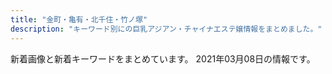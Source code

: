 ```yaml
---
title: "金町・亀有・北千住・竹ノ塚"
description: "キーワード別にの巨乳アジアン・チャイナエステ嬢情報をまとめました。"
---
```


新着画像と新着キーワードをまとめています。
2021年03月08日の情報です。

<DmmAffiliateIns />
<KeywordTable
  shops={
    [
    {
        "keywords": {},
        "url": "http://h-rlx.xyz/",
        "img_links": [
            "http://h-rlx.xyz/girl/09a.jpg",
            "http://h-rlx.xyz/images/02.jpg",
            "http://h-rlx.xyz/images/01.jpg",
            "http://h-rlx.xyz/girl/012.jpg",
            "http://h-rlx.xyz/images/index_02.jpg",
            "http://h-rlx.xyz/girl/010.jpg",
            "http://h-rlx.xyz/images/staff_10.jpg",
            "http://h-rlx.xyz/girl/01.jpg",
            "http://h-rlx.xyz/girl/012a.jpg",
            "http://h-rlx.xyz/images/info_10.jpg",
            "http://h-rlx.xyz/images/index_06.jpg",
            "http://h-rlx.xyz/girl/014.jpg",
            "http://h-rlx.xyz/images/index_11.jpg",
            "http://h-rlx.xyz/girl/013a.jpg",
            "http://h-rlx.xyz/girl/08a.jpg",
            "http://h-rlx.xyz/girl/03.jpg",
            "http://h-rlx.xyz/images/index_24.jpg",
            "http://h-rlx.xyz/images/index_01.jpg",
            "http://h-rlx.xyz/images/index_09.jpg",
            "http://h-rlx.xyz/girl/09.jpg",
            "http://h-rlx.xyz/images/index_10.jpg",
            "http://h-rlx.xyz/girl/013.jpg",
            "http://h-rlx.xyz/images/rec_10.jpg",
            "http://h-rlx.xyz/images/info.jpg",
            "http://h-rlx.xyz/images/index_05.jpg",
            "http://h-rlx.xyz/girl/05.jpg",
            "http://h-rlx.xyz/girl/07.jpg",
            "http://h-rlx.xyz/girl/00.jpg",
            "http://h-rlx.xyz/images/rec.jpg",
            "http://h-rlx.xyz/images/index_14.jpg",
            "http://h-rlx.xyz/images/index_21.jpg",
            "http://h-rlx.xyz/images/index_16.jpg",
            "http://h-rlx.xyz/images/index_20.jpg",
            "http://h-rlx.xyz/girl/02.jpg",
            "http://h-rlx.xyz/girl/05a.jpg",
            "http://h-rlx.xyz/girl/08.jpg",
            "http://h-rlx.xyz/images/index_23.jpg",
            "http://h-rlx.xyz/images/index_19.jpg",
            "http://h-rlx.xyz/images/index_15.jpg",
            "http://h-rlx.xyz/images/index_03.jpg",
            "http://h-rlx.xyz/girl/011.jpg",
            "http://h-rlx.xyz/girl/03a.jpg",
            "http://h-rlx.xyz/girl/04.jpg",
            "http://h-rlx.xyz/images/index_26.jpg",
            "http://h-rlx.xyz/girl/06a.jpg",
            "http://h-rlx.xyz/images/index_07.jpg",
            "http://h-rlx.xyz/images/index_18.jpg",
            "http://h-rlx.xyz/images/index_12.jpg",
            "http://h-rlx.xyz/girl/015.jpg",
            "http://h-rlx.xyz/girl/04a.jpg",
            "http://h-rlx.xyz/girl/01a.jpg",
            "http://h-rlx.xyz/images/index_04.jpg",
            "http://h-rlx.xyz/girl/06.jpg",
            "http://h-rlx.xyz/girl/07a.jpg"
        ],
        "name": "\u82b1\u5c4b",
        "station": "JR\u4e80\u6709\u99c5\u5317\u53e3"
    },
    {
        "keywords": {
            "C": 12
        },
        "url": "http://takamaru.xyz/",
        "img_links": [
            "http://takamaru.xyz/uploads/201219/1-201219155A2393.jpg",
            "http://takamaru.xyz/static/picture/photo03.jpg",
            "http://takamaru.xyz/uploads/210301/1-210301143Z01U.jpg",
            "http://takamaru.xyz/uploads/201009/1-201009125049594.jpg",
            "http://takamaru.xyz/static/picture/top.jpg",
            "http://takamaru.xyz/static/picture/news-tit.png",
            "http://takamaru.xyz/static/picture/top2.png",
            "http://takamaru.xyz/static/picture/news-tit1.jpg",
            "http://takamaru.xyz/static/picture/baner.jpg",
            "http://takamaru.xyz/static/picture/tite-staff.jpg",
            "http://takamaru.xyz/static/picture/photo04.jpg",
            "http://takamaru.xyz/static/picture/photo01.jpg",
            "http://takamaru.xyz/static/picture/baner2.jpg",
            "http://takamaru.xyz/uploads/201203/1-201203134202395.jpg",
            "http://takamaru.xyz/static/picture/tite-staff1.jpg",
            "http://takamaru.xyz/static/picture/photo02.jpg",
            "http://takamaru.xyz/static/picture/mobile.png"
        ],
        "station": "JR\u91d1\u753a\u99c5\u5317\u53e3",
        "name": "\u30b9\u30a4\u30fc\u30c8\u30cf\u30fc\u30c8"
    },
    {
        "img_links": [
            "http://esthe-aroma.xyz/images/main-sp.jpg",
            "http://esthe-aroma.xyz/images/staff.png",
            "http://esthe-aroma.xyz/images/link.png",
            "http://esthe-aroma.xyz/images/main1.jpg",
            "http://esthe-aroma.xyz/images/header3.png",
            "http://esthe-aroma.xyz/images/gallery.png",
            "http://esthe-aroma.xyz/images/cg01.jpg",
            "http://esthe-aroma.xyz/images/acc1.jpg",
            "http://esthe-aroma.xyz/images/clear.png",
            "http://esthe-aroma.xyz/images/acc.jpg",
            "http://esthe-aroma.xyz/images/esthe2.jpg",
            "http://esthe-aroma.xyz/images/esthe3.jpg",
            "http://esthe-aroma.xyz/images/blog_002.png",
            "http://esthe-aroma.xyz/images/esthe1.jpg",
            "http://esthe-aroma.xyz/images/home.png",
            "http://esthe-aroma.xyz/images/cg02.jpg",
            "http://esthe-aroma.xyz/images/friend.png",
            "http://esthe-aroma.xyz/images/home_002.png",
            "http://esthe-aroma.xyz/images/info.png"
        ],
        "station": "\u7af9\u30ce\u585a\u99c5\u6771\u53e3",
        "name": "\u5927\u5bb6\u65cf",
        "keywords": {
            "86": 3,
            "87": 3
        },
        "url": "http://esthe-aroma.xyz/"
    },
    {
        "station": "\u6885\u5cf6\u99c5",
        "keywords": {},
        "name": "\u5fc3",
        "url": "http://sumirety.xyz/",
        "img_links": []
    },
    {
        "keywords": {
            "92": 7,
            "\u30bb\u30af\u30b7\u30fc": 4,
            "91": 7,
            "95": 3,
            "86": 6,
            "88": 2,
            "93": 4,
            "90": 6,
            "D": 3,
            "94": 7,
            "87": 3,
            "F": 2,
            "C": 4,
            "E": 23,
            "G": 5,
            "89": 4
        },
        "url": "http://youfirstesthe.com/",
        "station": "\u7dbe\u702c\u99c5\u6771\u53e3",
        "img_links": [
            "http://youfirstesthe.com/upload/girl/img03/img1_0008.jpg",
            "http://youfirstesthe.com/upload/board/img_1600470945.jpg",
            "http://youfirstesthe.com/upload/girl/img03/img1_0007.jpg",
            "http://youfirstesthe.com/images/top/ranking01.png",
            "http://youfirstesthe.com/upload/girl/img03/img2_0019.jpg",
            "http://youfirstesthe.com/upload/girl/img03/img2_0020.jpg",
            "http://youfirstesthe.com/upload/girl/img02/img1_0015.jpg",
            "http://youfirstesthe.com/upload/girl/img03/img3_0007.jpg",
            "http://youfirstesthe.com/upload/girl/img02/img1_0019.jpg",
            "http://youfirstesthe.com/upload/girl/img02/img1_0007.jpg",
            "http://youfirstesthe.com/upload/girl/img03/img1_0019.jpg",
            "http://youfirstesthe.com/images/top/ranking03.png",
            "http://youfirstesthe.com/upload/girl/img03/img1_0020.jpg",
            "http://youfirstesthe.com/upload/girl/img03/img3_0008.jpg",
            "http://youfirstesthe.com/upload/girl/img03/img1_0016.jpg",
            "http://youfirstesthe.com/upload/girl/img03/img3_0003.jpg",
            "http://youfirstesthe.com/upload/girl/img02/img1_0024.jpg",
            "http://youfirstesthe.com/upload/board/img_1547772766.jpg",
            "http://youfirstesthe.com/upload/girl/img03/img2_0008.jpg",
            "http://youfirstesthe.com/upload/board/img_1551939705.jpg",
            "http://youfirstesthe.com/images/top/news.png",
            "http://youfirstesthe.com/upload/girl/img02/img1_0008.jpg",
            "http://youfirstesthe.com/upload/girl/img03/img1_0003.jpg",
            "http://youfirstesthe.com/upload/girl/img03/img2_0003.jpg",
            "http://youfirstesthe.com/upload/girl/img03/img4_0008.jpg",
            "http://youfirstesthe.com/upload/girl/img02/img1_0021.jpg",
            "http://youfirstesthe.com/upload/board/img_1558501433.jpg",
            "http://youfirstesthe.com/upload/board/img_1555924960.jpg",
            "http://youfirstesthe.com/upload/girl/img03/img1_0021.jpg",
            "http://youfirstesthe.com/upload/girl/img03/img1_0027.jpg",
            "http://youfirstesthe.com/images/common/main_txt_corona.jpg",
            "http://youfirstesthe.com/images/common/tel.png",
            "http://youfirstesthe.com/upload/girl/img02/img1_0016.jpg",
            "http://youfirstesthe.com/images/top/ranking02.png",
            "http://youfirstesthe.com/upload/girl/img02/img1_0020.jpg",
            "http://youfirstesthe.com/upload/girl/img03/img5_0008.jpg",
            "http://youfirstesthe.com/upload/girl/img02/img1_0004.jpg",
            "http://youfirstesthe.com/upload/girl/img02/img1_0026.jpg",
            "http://youfirstesthe.com/upload/girl/img03/img4_0007.jpg",
            "http://youfirstesthe.com/images/top/pickup_box.png",
            "http://youfirstesthe.com/upload/girl/img03/img1_0026.jpg",
            "http://youfirstesthe.com/upload/girl/img03/img2_0007.jpg",
            "http://youfirstesthe.com/upload/girl/img02/img1_0014.jpg",
            "http://youfirstesthe.com/upload/girl/img02/img1_0027.jpg",
            "http://youfirstesthe.com/upload/girl/img03/img2_0014.jpg",
            "http://youfirstesthe.com/upload/girl/img03/img2_0016.jpg",
            "http://youfirstesthe.com/upload/board/img_1601452249.jpg",
            "http://youfirstesthe.com/upload/girl/img03/img1_0014.jpg",
            "http://youfirstesthe.com/upload/girl/img03/img1_0004.jpg",
            "http://youfirstesthe.com/upload/girl/img03/img1_0015.jpg",
            "http://youfirstesthe.com/upload/girl/img02/img1_0003.jpg",
            "http://youfirstesthe.com/images/top/list_btn.png",
            "http://youfirstesthe.com/upload/girl/img03/img3_0020.jpg",
            "http://youfirstesthe.com/upload/girl/img03/img1_0024.jpg"
        ],
        "name": "You First*\u30e6\u30fc\u30d5\u30a1\u30fc\u30b9\u30c8"
    },
    {
        "station": "\u6885\u5cf6\u99c5",
        "url": "http://relax-esthe.tokyo/",
        "img_links": [
            "http://relax-esthe.tokyo/css/m-right.jpg",
            "http://relax-esthe.tokyo/css/m-top02.jpg",
            "http://relax-esthe.tokyo/css/m-head1.jpg",
            "http://relax-esthe.tokyo/css/m-yejiao.jpg",
            "http://relax-esthe.tokyo/css/staff/staff02.png",
            "http://relax-esthe.tokyo/css/m-left.jpg",
            "http://relax-esthe.tokyo/css/staff/staff0n.png",
            "http://relax-esthe.tokyo/css/staff/staff06.png",
            "http://relax-esthe.tokyo/css/staff/staff03.png",
            "http://relax-esthe.tokyo/css/staff/staff01.png",
            "http://relax-esthe.tokyo/css/m-top-right01.jpg",
            "http://relax-esthe.tokyo/css/staff/staff05.png",
            "http://relax-esthe.tokyo/css/top-left01.jpg",
            "http://relax-esthe.tokyo/css/m-top-right04.jpg",
            "http://relax-esthe.tokyo/css/staff/staff07.png",
            "http://relax-esthe.tokyo/css/m-top-right02.jpg",
            "http://relax-esthe.tokyo/images/call.png",
            "http://relax-esthe.tokyo/css/staff/staff08.png",
            "http://relax-esthe.tokyo/css/m-top-right03.jpg"
        ],
        "name": "\u3084\u3059\u3089\u304e",
        "keywords": {}
    },
    {
        "station": "\u7af9\u30ce\u585a\u99c5\u6771\u53e3",
        "url": "https://anna.iest.info/",
        "keywords": {
            "87": 92,
            "E": 69,
            "83": 23,
            "85": 23,
            "88": 23,
            "86": 25,
            "D": 94,
            "80": 23,
            "C": 46
        },
        "name": "\u5b89\u5a1c\u30fb\u30a2\u30f3\u30ca",
        "img_links": [
            "https://anna.iest.info/images/room2.jpg",
            "https://anna.iest.info/images/room4.jpg",
            "https://anna.iest.info/images/side_link03.png",
            "https://anna.iest.info/images/05.jpg",
            "https://anna.iest.info/images/side_link02.png",
            "https://anna.iest.info/photos/sites/32/2020/09/2020092310053060.jpg",
            "https://anna.iest.info/photos/sites/32/2020/12/2020122407252653.jpg",
            "https://anna.iest.info/photos/sites/32/2020/09/2020092310230663.jpg",
            "https://anna.iest.info/photos/sites/32/2020/09/2020092310053021.jpg",
            "https://anna.iest.info/photos/sites/32/2021/01/202101230226466.jpg",
            "https://anna.iest.info/images/09.jpg",
            "https://anna.iest.info/photos/sites/32/2021/01/2021012302265121.jpg",
            "https://anna.iest.info/images/sp_top.jpg",
            "https://anna.iest.info/photos/sites/32/2020/09/2020092310104790.jpg",
            "https://anna.iest.info/photos/sites/32/2020/11/2020110204554291.jpg",
            "https://anna.iest.info/photos/sites/32/2020/09/2020092310095442.jpg",
            "https://anna.iest.info/images/top.png",
            "https://anna.iest.info/photos/sites/32/2020/09/2020092310084345.jpg",
            "https://anna.iest.info/images/room1.jpg",
            "https://anna.iest.info/photos/sites/32/2020/09/2020092404431618.jpg",
            "https://anna.iest.info/images/room3.jpg",
            "https://anna.iest.info/photos/sites/32/2021/01/2021012102544587.jpg",
            "https://anna.iest.info/photos/sites/32/2020/09/2020092310180247.jpg",
            "https://anna.iest.info/photos/sites/32/2021/01/2021012102543828.jpg",
            "https://anna.iest.info/photos/sites/32/2020/10/2020102309073277.jpg"
        ]
    },
    {
        "url": "http://www.es-sakura.xyz/",
        "keywords": {},
        "img_links": [
            "http://www.es-sakura.xyz/uploads/180222/1-1P22215242NA.jpg",
            "http://www.es-sakura.xyz/templets/default/pc/picture/end1.jpg",
            "http://www.es-sakura.xyz/uploads/171031/1-1G0311G531445.jpg",
            "http://www.es-sakura.xyz/uploads/200922/1-200922100322149.jpg",
            "http://www.es-sakura.xyz/uploads/200522/1-200522132410304.jpg",
            "http://www.es-sakura.xyz/uploads/allimg/180705/1-1PF515001a41.jpg",
            "http://www.es-sakura.xyz/uploads/180222/1-1P222152311W5.jpg",
            "http://www.es-sakura.xyz/uploads/180223/1-1P2231S940503.jpg",
            "http://www.es-sakura.xyz/templets/default/pc/picture/s_news.png",
            "http://www.es-sakura.xyz/uploads/171031/1-1G0311G344914.jpg",
            "http://www.es-sakura.xyz/uploads/171031/1-1G0311G505933.jpg",
            "http://www.es-sakura.xyz/templets/default/pc/picture/s_pick.png",
            "http://www.es-sakura.xyz/uploads/201029/1-201029155224493.jpg",
            "http://www.es-sakura.xyz/templets/default/pc/picture/face.png",
            "http://www.es-sakura.xyz/uploads/180223/1-1P2231T1545P.png",
            "http://www.es-sakura.xyz/uploads/180222/1-1P222152341c1.jpg",
            "http://www.es-sakura.xyz/templets/default/pc/picture/s_staff.png",
            "http://www.es-sakura.xyz/uploads/171031/1-1G0311G4095M.jpg",
            "http://www.es-sakura.xyz/uploads/180903/1-1PZ31G00N60.jpg",
            "http://www.es-sakura.xyz/uploads/201221/1-201221161331T9.jpg",
            "http://www.es-sakura.xyz/uploads/180223/1-1P2231T00a38.jpg",
            "http://www.es-sakura.xyz/templets/default/pc/picture/staffs.png",
            "http://www.es-sakura.xyz/uploads/171031/1-1G0311G556445.jpg",
            "http://www.es-sakura.xyz/uploads/200522/1-2005221325354W.jpg",
            "http://www.es-sakura.xyz/uploads/210201/1-21020115145M35.jpg",
            "http://www.es-sakura.xyz/uploads/180222/1-1P222152505H4.jpg"
        ],
        "name": "\u3055\u304f\u3089",
        "station": "\u6885\u5cf6\u99c5"
    },
    {
        "keywords": {
            "D": 20,
            "86": 32,
            "C": 2
        },
        "station": "JR\u4e80\u6709\u99c5\u5317\u53e3",
        "name": "BODY RESORT",
        "img_links": [
            "http://massage-esthe.red/images/staff_images/st3.jpg",
            "http://massage-esthe.red/images/an_3_01.jpg",
            "http://massage-esthe.red/images/staff_images/sl.png",
            "http://massage-esthe.red/images/line1.jpg",
            "http://massage-esthe.red/images/staff_images/sta7.jpg",
            "http://massage-esthe.red/images/staff_images/sta4.jpg",
            "http://massage-esthe.red/images/staff_images/st4.jpg",
            "http://massage-esthe.red/images/staff_images/sta5.jpg",
            "http://massage-esthe.red/images/an_3_02.jpg",
            "http://massage-esthe.red/images/slider/slide1.png",
            "http://massage-esthe.red/images/slider/slide4.png",
            "http://massage-esthe.red/images/staff_images/st2.jpg",
            "http://massage-esthe.red/images/staff_images/sta3.jpg",
            "http://massage-esthe.red/images/staff_images/sta2.jpg",
            "http://massage-esthe.red/images/staff_images/sta6.jpg",
            "http://massage-esthe.red/images/index-1.jpg",
            "http://massage-esthe.red/images/index-2.jpg",
            "http://massage-esthe.red/images/r2.jpg",
            "http://massage-esthe.red/images/no.png",
            "http://massage-esthe.red/images/r7.jpg",
            "http://massage-esthe.red/images/r4.jpg",
            "http://massage-esthe.red/images/an_4_01.jpg",
            "http://massage-esthe.red/images/an_6_01.jpg",
            "http://massage-esthe.red/images/qr.jpg",
            "http://massage-esthe.red/images/an_1_01.jpg",
            "http://massage-esthe.red/images/an_4_02.jpg",
            "http://massage-esthe.red/images/staff_images/sta9.jpg",
            "http://massage-esthe.red/images/staff_images/st9.jpg",
            "http://massage-esthe.red/images/fbb.jpg",
            "http://massage-esthe.red/images/r5.jpg",
            "http://massage-esthe.red/images/r6.jpg",
            "http://massage-esthe.red/images/an_2_02.jpg",
            "http://massage-esthe.red/images/an_6_02.jpg",
            "http://massage-esthe.red/images/r3.jpg",
            "http://massage-esthe.red/images/an_1_02.jpg",
            "http://massage-esthe.red/images/staff_images/st7.jpg",
            "http://massage-esthe.red/images/an_2_01.jpg",
            "http://massage-esthe.red/images/line.jpg",
            "http://massage-esthe.red/images/slider/slide5.png",
            "http://massage-esthe.red/images/slider/slide2.png",
            "http://massage-esthe.red/images/slider/slide3s.png",
            "http://massage-esthe.red/images/staff_images/st5.jpg",
            "http://massage-esthe.red/images/slider/slide2s.png",
            "http://massage-esthe.red/images/slider/slide1s.png",
            "http://massage-esthe.red/images/an_5_02.jpg",
            "http://massage-esthe.red/images/e.jpg",
            "http://massage-esthe.red/images/staff_images/sta1.jpg",
            "http://massage-esthe.red/images/staff_images/st6.jpg",
            "http://massage-esthe.red/images/slider/slide5s.png",
            "http://massage-esthe.red/images/staff_images/st1.jpg",
            "http://massage-esthe.red/images/an_5_01.jpg",
            "http://massage-esthe.red/images/slider/slide3.png",
            "http://massage-esthe.red/images/slider/slide4s.png"
        ],
        "url": "http://massage-esthe.red/"
    },
    {
        "url": "https://heart-peace.business.site/",
        "keywords": {},
        "name": "heart Peace \uff5e\u30cf\u30fc\u30c8\u30d4\u30fc\u30b9\uff5e",
        "img_links": [],
        "station": "\u7dbe\u702c\u99c5"
    },
    {
        "url": "http://kenkounoie-umejima.este88.com/",
        "img_links": [
            "http://kenkounoie-umejima.este88.com/images/img3.jpg",
            "http://kenkounoie-umejima.este88.com/gals/ai1.jpg",
            "http://kenkounoie-umejima.este88.com/images/img1.jpg",
            "http://kenkounoie-umejima.este88.com/gals/akane1.jpg",
            "http://kenkounoie-umejima.este88.com/gals/emi1.jpg",
            "http://kenkounoie-umejima.este88.com/images/img2.jpg",
            "http://kenkounoie-umejima.este88.com/i/sp02.jpg",
            "http://kenkounoie-umejima.este88.com/images/img4.jpg",
            "http://kenkounoie-umejima.este88.com/images/acc4.jpg",
            "http://kenkounoie-umejima.este88.com/images/acc2.jpg",
            "http://kenkounoie-umejima.este88.com/images/acc3.jpg",
            "http://kenkounoie-umejima.este88.com/images/info.png",
            "http://kenkounoie-umejima.este88.com/gals/kiki1.jpg",
            "http://kenkounoie-umejima.este88.com/images/acc5.jpg",
            "http://kenkounoie-umejima.este88.com/images/acc1.jpg",
            "http://kenkounoie-umejima.este88.com/images/qr.jpg",
            "http://kenkounoie-umejima.este88.com/gals/mimi1.jpg",
            "http://kenkounoie-umejima.este88.com/gals/rika1.jpg",
            "http://kenkounoie-umejima.este88.com/gals/risa1.jpg"
        ],
        "name": "\u5065\u5eb7\u306e\u5bb6",
        "station": "\u6885\u5cf6\u99c5",
        "keywords": {}
    },
    {
        "img_links": [
            "http://www.maria0228.com/img/yuri.jpg",
            "http://www.maria0228.com/img/ayumi.jpg",
            "http://www.maria0228.com/img/4.jpg",
            "http://www.maria0228.com/img/2.jpg",
            "http://www.maria0228.com/img/6.jpg",
            "http://www.maria0228.com/img/erika.jpg",
            "http://www.maria0228.com/img/7.jpg",
            "http://www.maria0228.com/img/nana.jpg",
            "http://www.maria0228.com/img/aya.jpg",
            "http://www.maria0228.com/img/mina.jpg",
            "http://www.maria0228.com/img/danni.jpg",
            "http://www.maria0228.com/img/3.jpg",
            "http://www.maria0228.com/img/1.jpg",
            "http://www.maria0228.com/img/5.jpg"
        ],
        "url": "http://www.maria0228.com/",
        "name": "\u7652\u3057\u306e\u5bb6",
        "station": "JR\u4e80\u6709\u99c5\u5317\u53e3",
        "keywords": {}
    },
    {
        "url": "http://e-luxury.work/",
        "keywords": {},
        "img_links": [
            "http://e-luxury.work/img/kayo1.jpg",
            "http://e-luxury.work/img/kayo2.jpg",
            "http://e-luxury.work/images/1.jpg",
            "http://e-luxury.work/img/mina1.jpg",
            "http://e-luxury.work/images/3.jpg",
            "http://e-luxury.work/images/ta.jpg",
            "http://e-luxury.work/img/eri1.jpg",
            "http://e-luxury.work/images/tt.jpg",
            "http://e-luxury.work/images/news.jpg",
            "http://e-luxury.work/images/tel.jpg",
            "http://e-luxury.work/img/mimi1.jpg",
            "http://e-luxury.work/images/4.jpg",
            "http://e-luxury.work/img/yuki1.jpg",
            "http://e-luxury.work/images/staff_t.jpg",
            "http://e-luxury.work/images/sys.jpg",
            "http://e-luxury.work/images/int1.jpg",
            "http://e-luxury.work/images/head.jpg",
            "http://e-luxury.work/images/5.jpg",
            "http://e-luxury.work/images/int2.jpg",
            "http://e-luxury.work/images/7.jpg",
            "http://e-luxury.work/images/6.jpg",
            "http://e-luxury.work/images/b1.jpg",
            "http://e-luxury.work/images/interior_t.jpg",
            "http://e-luxury.work/images/2.jpg",
            "http://e-luxury.work/images/mobile.jpg",
            "http://e-luxury.work/img/momoka1.jpg",
            "http://e-luxury.work/img/minami1.jpg"
        ],
        "name": "Angel",
        "station": "\u7dbe\u702c\u99c5\u897f\u53e3"
    },
    {
        "station": "JR\u5317\u5343\u4f4f\u99c5\u6771\u53e3",
        "name": "\u7f8e\u5802",
        "url": "http://aroma-heal.com/",
        "keywords": {},
        "img_links": [
            "http://aroma-heal.com/staff/aoi/01.jpg",
            "http://aroma-heal.com/img/adrs.jpg",
            "http://aroma-heal.com/staff/mimi/01.jpg",
            "http://aroma-heal.com/img/info.jpg",
            "http://aroma-heal.com/img/t-o.jpg",
            "http://aroma-heal.com/img/sys2.png",
            "http://aroma-heal.com/img/t-r.jpg",
            "http://aroma-heal.com/img/paypay.png",
            "http://aroma-heal.com/img/pic.jpg",
            "http://aroma-heal.com/img/t-t.jpg",
            "http://aroma-heal.com/img/cam.jpg",
            "http://aroma-heal.com/img/sysetc.png",
            "http://aroma-heal.com/img/botton.jpg",
            "http://aroma-heal.com/img/tit.jpg",
            "http://aroma-heal.com/img/t-a.jpg",
            "http://aroma-heal.com/img/sys3.png",
            "http://aroma-heal.com/img/tel.jpg",
            "http://aroma-heal.com/img/add.jpg",
            "http://aroma-heal.com/img/sys4.png",
            "http://aroma-heal.com/img/t-s.jpg",
            "http://aroma-heal.com/img/sys1.png",
            "http://aroma-heal.com/img/pc.jpg",
            "http://aroma-heal.com/staff/yuki/01.jpg"
        ]
    },
    {
        "station": "JR\u91d1\u753a\u99c5\u5317\u53e3",
        "url": "https://lush.jpn.vin/",
        "name": "\u30e9\u30c3\u30b7\u30e5",
        "keywords": {
            "88": 8,
            "85": 8,
            "86": 16,
            "87": 8,
            "D": 24,
            "89": 8,
            "90": 8,
            "C": 14
        },
        "img_links": [
            "https://lush.jpn.vin/images/tit_news.png",
            "https://lush.jpn.vin/images/border-bottom.png",
            "https://lush.jpn.vin/images/room1.jpg",
            "https://lush.jpn.vin/photos/sites/6/2021/01/2021012905303514.jpg",
            "https://lush.jpn.vin/photos/sites/6/2020/12/2020121402082025.jpg",
            "https://lush.jpn.vin/images/top.png",
            "https://lush.jpn.vin/images/rb.png",
            "https://lush.jpn.vin/images/tit_pick.jpg",
            "https://lush.jpn.vin/photos/sites/6/2020/12/202012140206371.jpg",
            "https://lush.jpn.vin/images/end.jpg",
            "https://lush.jpn.vin/photos/sites/6/2020/12/2020121402072787.jpg",
            "https://lush.jpn.vin/photos/sites/6/2021/02/2021021804400223.jpg",
            "https://lush.jpn.vin/images/bg_comend.jpg",
            "https://lush.jpn.vin/images/room3.jpg",
            "https://lush.jpn.vin/images/room4.jpg",
            "https://lush.jpn.vin/images/girl.png",
            "https://lush.jpn.vin/photos/sites/6/2021/01/2021011906135643.jpg",
            "https://lush.jpn.vin/images/tit_staff.jpg",
            "https://lush.jpn.vin/images/room2.jpg",
            "https://lush.jpn.vin/images/lb.png",
            "https://lush.jpn.vin/images/side_mobile.png",
            "https://lush.jpn.vin/photos/sites/6/2020/12/2020121402091934.jpg"
        ]
    },
    {
        "keywords": {},
        "station": "JR\u4e80\u6709\u99c5\u5317\u53e3",
        "img_links": [],
        "name": "\u5065\u5eb7\u30cf\u30a6\u30b9",
        "url": "http://kenkohouse.com/"
    },
    {
        "station": "\u7dbe\u702c\u99c5\u6771\u53e3",
        "img_links": [
            "http://angela.esjp.xyz/girl/6.jpg",
            "http://angela.esjp.xyz/images/pickup_line.png",
            "http://angela.esjp.xyz/images/roomimg/photo02.jpg",
            "http://angela.esjp.xyz/girl/4.jpg",
            "http://angela.esjp.xyz/girl/3.jpg",
            "http://angela.esjp.xyz/girl/2.jpg",
            "http://angela.esjp.xyz/images/nophotos.jpg",
            "http://angela.esjp.xyz/girl/5.jpg",
            "http://angela.esjp.xyz/images/tel_footer.png",
            "http://angela.esjp.xyz/images/newsbg.png",
            "http://angela.esjp.xyz/images/mobile_bg.png",
            "http://angela.esjp.xyz/images/staff_bg.png",
            "http://angela.esjp.xyz/girl/1.jpg",
            "http://angela.esjp.xyz/images/topbg.jpg",
            "http://angela.esjp.xyz/images/roomimg/photo01.jpg"
        ],
        "url": "http://angela.esjp.xyz/",
        "keywords": {},
        "name": "Angela \u30a2\u30f3\u30b8\u30a7\u30e9"
    },
    {
        "url": "http://www.kenyoku.work/",
        "img_links": [
            "http://www.kenyoku.work/images/info.png",
            "http://www.kenyoku.work/images/b1.jpg",
            "http://www.kenyoku.work/images/1.jpg",
            "http://www.kenyoku.work/images/int2.png",
            "http://www.kenyoku.work/images/int1.png",
            "http://www.kenyoku.work/images/news.jpg",
            "http://www.kenyoku.work/images/2.jpg",
            "http://www.kenyoku.work/images/mobile.jpg",
            "http://www.kenyoku.work/img/hana1.jpg",
            "http://www.kenyoku.work/img/risa1.jpg",
            "http://www.kenyoku.work/images/4.jpg",
            "http://www.kenyoku.work/images/3.jpg",
            "http://www.kenyoku.work/images/b2.jpg",
            "http://www.kenyoku.work/images/head.jpg",
            "http://www.kenyoku.work/images/interior_t.jpg",
            "http://www.kenyoku.work/images/staff_t.jpg",
            "http://www.kenyoku.work/images/sys.jpg",
            "http://www.kenyoku.work/images/s1.png",
            "http://www.kenyoku.work/img/ami1.jpg",
            "http://www.kenyoku.work/img/miki1.jpg"
        ],
        "keywords": {},
        "station": "JR\u91d1\u753a\u99c5\u5317\u53e3",
        "name": "\u5065\u6b32"
    },
    {
        "station": "JR\u91d1\u753a\u99c5\u5317\u53e3",
        "url": "http://www.yurikago-massage.work/",
        "keywords": {
            "85": 8,
            "87": 4,
            "F": 4,
            "88": 4,
            "E": 4,
            "86": 6,
            "C": 15,
            "D": 14
        },
        "name": "\u3086\u308a\u304b\u3054",
        "img_links": [
            "http://www.yurikago-massage.work/img/st10.jpg",
            "http://www.yurikago-massage.work/img/sta7.jpg",
            "http://www.yurikago-massage.work/img/fla-2.jpg",
            "http://www.yurikago-massage.work/img/st7.jpg",
            "http://www.yurikago-massage.work/img/st8.jpg",
            "http://www.yurikago-massage.work/img/st09.jpg",
            "http://www.yurikago-massage.work/img/sta9.jpg",
            "http://www.yurikago-massage.work/img/st13.jpg",
            "http://www.yurikago-massage.work/img/sta8.jpg",
            "http://www.yurikago-massage.work/img/sta10.jpg",
            "http://www.yurikago-massage.work/img/botton.jpg",
            "http://www.yurikago-massage.work/img/sta11.jpg",
            "http://www.yurikago-massage.work/img/st9.jpg",
            "http://www.yurikago-massage.work/img/nos.jpg",
            "http://www.yurikago-massage.work/img/mo.png",
            "http://www.yurikago-massage.work/img/st12.jpg",
            "http://www.yurikago-massage.work/img/sta13.jpg",
            "http://www.yurikago-massage.work/img/sta12.jpg",
            "http://www.yurikago-massage.work/img/fla-1.jpg",
            "http://www.yurikago-massage.work/img/sta6.jpg",
            "http://www.yurikago-massage.work/img/st11.jpg",
            "http://www.yurikago-massage.work/img/st6.jpg"
        ]
    },
    {
        "station": "JR\u91d1\u753a\u99c5\u5317\u53e3",
        "url": "http://urara.tyo.cm/",
        "img_links": [
            "http://urara.tyo.cm/photos/sites/5/2020/11/2020112706272440.jpg",
            "http://urara.tyo.cm/images/link_nav06.png",
            "http://urara.tyo.cm/photos/sites/5/2020/08/2020082101302071.jpg",
            "http://urara.tyo.cm/photos/sites/5/2020/07/2020072904152474.jpg",
            "http://urara.tyo.cm/photos/sites/5/2020/09/2020091508111353.jpg",
            "http://urara.tyo.cm/photos/sites/5/2020/07/2020072904152438.jpg",
            "http://urara.tyo.cm/images/tit_staff02.png",
            "http://urara.tyo.cm/images/link_nav04.png",
            "http://urara.tyo.cm/images/link_nav03.png",
            "http://urara.tyo.cm/images/pagetop.png",
            "http://urara.tyo.cm/images/top.png",
            "http://urara.tyo.cm/images/link_nav02.png",
            "http://urara.tyo.cm/images/slider01.png",
            "http://urara.tyo.cm/photos/sites/5/2021/02/2021021804210413.jpg",
            "http://urara.tyo.cm/photos/sites/5/2020/07/2020072904152344.jpg",
            "http://urara.tyo.cm/images/tit_info01.png",
            "http://urara.tyo.cm/images/link_nav05.png",
            "http://urara.tyo.cm/images/bg_infotit.png",
            "http://urara.tyo.cm/images/ico02.png",
            "http://urara.tyo.cm/photos/sites/5/2020/10/2020101305325670.jpg",
            "http://urara.tyo.cm/images/tit_staff01.png",
            "http://urara.tyo.cm/images/tit_info02.png",
            "http://urara.tyo.cm/images/slider03.png",
            "http://urara.tyo.cm/images/link_nav01.png",
            "http://urara.tyo.cm/images/slider02.png",
            "http://urara.tyo.cm/photos/sites/5/2020/07/2020072904152581.jpg"
        ],
        "name": "\u9e97",
        "keywords": {
            "D": 99,
            "84": 11,
            "85": 44,
            "86": 44
        }
    },
    {
        "img_links": [
            "http://bijin.este.work/sys1.jpg",
            "http://bijin.este.work/2/uploadimg/1591253020.jpg",
            "http://bijin.este.work/s1.png",
            "http://bijin.este.work/m.jpg",
            "http://bijin.este.work/2/uploadimg/1591252992.jpg",
            "http://bijin.este.work/int1.png",
            "http://bijin.este.work/2/uploadimg/1600148455.jpeg",
            "http://bijin.este.work/2/uploadimg/1591886701.jpg",
            "http://bijin.este.work/2/uploadimg/1597854926.jpeg",
            "http://bijin.este.work/2/uploadimg/1591886646.jpg",
            "http://bijin.este.work/sys2.jpg",
            "http://bijin.este.work/head.jpg",
            "http://bijin.este.work/staff_t.jpg",
            "http://bijin.este.work/news.jpg",
            "http://bijin.este.work/2/uploadimg/1612668130.jpeg"
        ],
        "keywords": {
            "D": 1,
            "86": 1,
            "C": 2,
            "83": 2,
            "87": 1,
            "90": 3
        },
        "station": "\u5317\u5343\u4f4f\u99c5\u897f\u53e3",
        "name": "\u6fc0\u5b89\u7f8e\u4eba",
        "url": "http://bijin.este.work/"
    },
    {
        "station": "JR\u4e80\u6709\u99c5\u5317\u53e3",
        "name": "\u685c",
        "keywords": {
            "C": 1,
            "D": 2,
            "85": 2,
            "E": 2,
            "86": 1
        },
        "img_links": [
            "https://besteste.com/staffPhoto/b20201104202740.jpg",
            "https://besteste.com/staffPhoto/s20210206174329.jpg",
            "https://besteste.com/staffPhoto/b20201104201732.jpg",
            "https://besteste.com/staffPhoto/s20201104202740.jpg",
            "https://besteste.com/staffPhoto/s20210206174451.jpg",
            "https://besteste.com/images/slider1/01.jpg",
            "https://besteste.com/staffPhoto/b20210206174033.jpg",
            "https://besteste.com/staffPhoto/b20201223163111.jpg",
            "https://besteste.com/staffPhoto/b20210206174200.jpg",
            "https://besteste.com/staffPhoto/s20201104202559.jpg",
            "https://besteste.com/images/slider1/03.jpg",
            "https://besteste.com/staffPhoto/b20201104202559.jpg",
            "https://besteste.com/staffPhoto/s20201223163111.jpg",
            "https://besteste.com/js/sliderLine/slide_prev.png",
            "https://besteste.com/images/mobile.jpg",
            "https://besteste.com/staffPhoto/b20201104202509.jpg",
            "https://besteste.com/staffPhoto/b20201104202356.jpg",
            "https://besteste.com/staffPhoto/s20201104202637.jpg",
            "https://besteste.com/staffPhoto/s20201104202235.jpg",
            "https://besteste.com/staffPhoto/s20201104201732.jpg",
            "https://besteste.com/staffPhoto/b20210206174605.jpg",
            "https://besteste.com/staffPhoto/s20201104202356.jpg",
            "https://besteste.com/staffPhoto/b20201104202024.jpg",
            "https://besteste.com/staffPhoto/b20201104202122.jpg",
            "https://besteste.com/staffPhoto/s20201104202509.jpg",
            "https://besteste.com/staffPhoto/s20210206174605.jpg",
            "https://besteste.com/staffPhoto/b20201104202637.jpg",
            "https://besteste.com/staffPhoto/b20201104202235.jpg",
            "https://besteste.com/js/sliderLine/slide_next.png",
            "https://besteste.com/images/returnBtn.png",
            "https://besteste.com/staffPhoto/b20210206174451.jpg",
            "https://besteste.com/staffPhoto/b20210206174329.jpg",
            "https://besteste.com/staffPhoto/s20201104202024.jpg",
            "https://besteste.com/staffPhoto/s20210206174200.jpg",
            "https://besteste.com/staffPhoto/s20201104202122.jpg",
            "https://besteste.com/staffPhoto/s20210206174033.jpg"
        ],
        "url": "https://besteste.com/"
    },
    {
        "name": "Plaisir\u30fb\u30d7\u30ec\u30b8\u30fc\u30eb",
        "img_links": [
            "https://bright.xyz.mn/images/s_pick.png",
            "https://bright.xyz.mn/photos/sites/10/2020/07/202007261153576.jpg",
            "https://bright.xyz.mn/photos/sites/10/2020/07/2020072612030016.jpg",
            "https://bright.xyz.mn/photos/sites/10/2020/11/2020110507362248.jpg",
            "https://bright.xyz.mn/photos/sites/10/2020/08/2020081003373252.jpg",
            "https://bright.xyz.mn/photos/sites/10/2020/11/2020112603202074.jpg",
            "https://bright.xyz.mn/images/s_face.jpg",
            "https://bright.xyz.mn/images/end.png",
            "https://bright.xyz.mn/photos/sites/10/2020/02/2020022201512493.jpg",
            "https://bright.xyz.mn/photos/sites/10/2021/02/2021021807083143.jpg",
            "https://bright.xyz.mn/images/s_link.jpg",
            "https://bright.xyz.mn/photos/sites/10/2020/11/2020111606393626.jpg",
            "https://bright.xyz.mn/photos/sites/10/2021/02/2021020809400871-308x411.jpg",
            "https://bright.xyz.mn/photos/sites/10/2020/08/2020081003373131-308x411.jpg",
            "https://bright.xyz.mn/photos/sites/10/2020/10/2020100804253425.jpg",
            "https://bright.xyz.mn/images/staff_bj3.jpg",
            "https://bright.xyz.mn/images/mobile.jpg",
            "https://bright.xyz.mn/photos/sites/10/2020/02/2020022201512671.jpg",
            "https://bright.xyz.mn/images/s_news.jpg",
            "https://bright.xyz.mn/images/new.jpg",
            "https://bright.xyz.mn/photos/sites/10/2020/08/2020081003373131.jpg",
            "https://bright.xyz.mn/images/news_bj3.jpg",
            "https://bright.xyz.mn/images/1.jpg",
            "https://bright.xyz.mn/photos/sites/10/2020/02/2020022201512635.jpg",
            "https://bright.xyz.mn/photos/sites/10/2021/02/2021020809400871.jpg",
            "https://bright.xyz.mn/photos/sites/10/2020/07/2020072611535558.jpg",
            "https://bright.xyz.mn/photos/sites/10/2020/07/2020072612030016-308x411.jpg",
            "https://bright.xyz.mn/photos/sites/10/2021/02/2021020306534154-308x411.jpg",
            "https://bright.xyz.mn/photos/sites/10/2021/02/2021021807083143-308x411.jpg",
            "https://bright.xyz.mn/images/2.jpg",
            "https://bright.xyz.mn/images/s_therapist.jpg",
            "https://bright.xyz.mn/images/line.png",
            "https://bright.xyz.mn/images/top.png",
            "https://bright.xyz.mn/photos/sites/10/2021/02/2021020306534154.jpg"
        ],
        "url": "https://bright.xyz.mn/",
        "keywords": {
            "83": 22,
            "88": 66,
            "92": 22,
            "89": 22,
            "87": 66,
            "D": 114,
            "E": 68,
            "86": 44,
            "G": 22,
            "F": 46,
            "85": 22,
            "H": 24
        },
        "station": "JR\u4e80\u6709\u99c5\u5357\u53e3"
    },
    {
        "name": "\u604b\u4eba\u697d\u5712",
        "keywords": {
            "D": 3,
            "86": 2,
            "E": 2,
            "89": 1,
            "87": 2
        },
        "station": "JR\u4e80\u6709\u99c5\u5357\u53e3",
        "img_links": [
            "http://koi.rankuens.com/css/nav/nav01.jpg",
            "http://koi.rankuens.com/css/staff/staff0005-b.jpg",
            "http://koi.rankuens.com/css/head03.jpg",
            "http://koi.rankuens.com/css/nav/nav05.jpg",
            "http://koi.rankuens.com/css/nav/nav04.jpg",
            "http://koi.rankuens.com/css/staff/staff09.jpg",
            "http://koi.rankuens.com/css/nav/nav03.jpg",
            "http://koi.rankuens.com/css/nav/nav06.jpg",
            "http://koi.rankuens.com/css/staff/staff0005.jpg",
            "http://koi.rankuens.com/css/left.jpg",
            "http://koi.rankuens.com/css/staff/staff0006.jpg",
            "http://koi.rankuens.com/css/right.jpg",
            "http://koi.rankuens.com/css/staff/staff08.jpg",
            "http://koi.rankuens.com/css/top-001.jpg",
            "http://koi.rankuens.com/css/top004.jpg",
            "http://koi.rankuens.com/css/top005.jpg",
            "http://koi.rankuens.com/css/staff/staff10.jpg",
            "http://koi.rankuens.com/css/nav/nav02.jpg"
        ],
        "url": "http://koi.rankuens.com/"
    },
    {
        "img_links": [
            "http://starrysky.esnavi.work/vis_theptframe.png",
            "https://century.pwchp.com/images/vis_theptframe.png",
            "https://pwchp.com/images_editor/124/images/1559717095-146381_2.jpg",
            "http://starrysky.esnavi.work/2/uploadimg/1565558725.jpg",
            "http://starrysky.esnavi.work/2/uploadimg/1609136727.jpeg",
            "http://starrysky.esnavi.work/1-1PZ515095RN.jpg",
            "http://starrysky.esnavi.work/iDl2toJilLq62VX.png",
            "http://starrysky.esnavi.work/2/uploadimg/1609136908.jpeg",
            "http://starrysky.esnavi.work/2/uploadimg/1596225793.jpg",
            "http://starrysky.esnavi.work/2/uploadimg/1574764277.jpg"
        ],
        "keywords": {
            "C": 9,
            "88": 9,
            "\u80f8": 1,
            "D": 9,
            "83": 9,
            "E": 9,
            "90": 9,
            "85": 18
        },
        "name": "\u6fc0\u5b89\u5929\u4f7f",
        "station": "\u7dbe\u702c\u99c5\u6771\u53e3",
        "url": "http://starrysky.esnavi.work/"
    },
    {
        "station": "\u7af9\u30ce\u585a\u99c5\u897f\u53e3",
        "img_links": [
            "http://bientid.xyz/uploads/allimg/210126/1-210126150H2237.jpg",
            "http://bientid.xyz/uploads/allimg/210126/1-210126150KC30.jpg",
            "http://bientid.xyz/webstyle/sp_ico05.png",
            "http://bientid.xyz/uploads/allimg/210126/1-210126140942300.png",
            "http://bientid.xyz/uploads/210218/1-21021Q6414Q60.jpg",
            "http://bientid.xyz/webstyle/end.png",
            "http://bientid.xyz/uploads/allimg/210218/1-21021Q64212.jpg",
            "http://bientid.xyz/webstyle/info.jpg",
            "http://bientid.xyz/uploads/allimg/210126/1-210126150A4T4.jpg",
            "http://bientid.xyz/webstyle/sp_ico03.png",
            "http://bientid.xyz/webstyle/sp_ico04.png",
            "http://bientid.xyz/uploads/210218/1-21021Q642563W.jpg",
            "http://bientid.xyz/webstyle/sp_header.png",
            "http://bientid.xyz/uploads/allimg/210126/1-210126150FEB.jpg",
            "http://bientid.xyz/webstyle/sp_ico01.png",
            "http://bientid.xyz/uploads/210126/1-210126150T3c8.jpg",
            "http://bientid.xyz/webstyle/sp_ico02.png",
            "http://bientid.xyz/uploads/210218/1-21021Q6422V12.jpg",
            "http://bientid.xyz/uploads/allimg/210218/1-21021Q64240.jpg",
            "http://bientid.xyz/webstyle/sp_ico06.png",
            "http://bientid.xyz/uploads/allimg/210218/1-21021Q64307.jpg"
        ],
        "keywords": {
            "86": 1,
            "C": 9,
            "D": 3,
            "88": 1
        },
        "url": "http://bientid.xyz/",
        "name": "\u521d\u604b"
    },
    {
        "keywords": {
            "E": 2,
            "85": 3,
            "87": 1,
            "C": 1,
            "83": 1,
            "90": 1,
            "86": 3,
            "D": 4
        },
        "img_links": [
            "http://iris.este.work/s1.png",
            "http://iris.este.work/2/uploadimg/1597642441.jpeg",
            "http://iris.este.work/staff_t.jpg",
            "http://iris.este.work/2/uploadimg/1607661251.jpg",
            "http://iris.este.work/2/uploadimg/1610606533.jpg",
            "http://iris.este.work/sys1.jpg",
            "http://iris.este.work/2/uploadimg/1610606666.jpg",
            "http://iris.este.work/2/uploadimg/1587527512.jpg",
            "http://iris.este.work/2/uploadimg/1604372331.jpg",
            "http://iris.este.work/sys2.jpg",
            "http://iris.este.work/head.jpg",
            "http://iris.este.work/2/uploadimg/1597806778.jpg",
            "http://iris.este.work/news.jpg",
            "http://iris.este.work/2/uploadimg/1591787978.jpg",
            "http://iris.este.work/2/uploadimg/1587527299.jpg",
            "http://iris.este.work/int1.png"
        ],
        "name": "IRIS \uff5e\u30a2\u30a4\u30ea\u30b9\uff5e",
        "station": "JR\u5317\u5343\u4f4f\u99c5\u6771\u53e3",
        "url": "http://iris.este.work/"
    },
    {
        "name": "\u82b1\u306e\u604b",
        "url": "http://bananokoi.ies.bz/",
        "img_links": [
            "http://bananokoi.ies.bz/photos/sites/53/2020/02/2020021601411832.jpg",
            "http://bananokoi.ies.bz/photos/sites/53/2021/01/2021010905422788.jpg",
            "http://bananokoi.ies.bz/images/news_bj3.png",
            "http://bananokoi.ies.bz/photos/sites/53/2021/01/2021011602200137.jpg",
            "http://bananokoi.ies.bz/photos/sites/53/2019/11/2019112805045756.jpg",
            "http://bananokoi.ies.bz/photos/sites/53/2020/01/2020010303301377.jpg",
            "http://bananokoi.ies.bz/photos/sites/53/2021/01/2021011905294561.jpg",
            "http://bananokoi.ies.bz/photos/sites/53/2019/11/201911280504516.jpg",
            "http://bananokoi.ies.bz/photos/sites/53/2020/03/2020031706295336.jpg",
            "http://bananokoi.ies.bz/photos/sites/53/2019/08/2019082409223122.jpg",
            "http://bananokoi.ies.bz/photos/sites/53/2019/09/2019091001154919.jpg",
            "http://bananokoi.ies.bz/images/end.jpg",
            "http://bananokoi.ies.bz/photos/sites/53/2021/02/2021021807560839.jpg",
            "http://bananokoi.ies.bz/photos/sites/53/2020/11/2020111505532746.jpg",
            "http://bananokoi.ies.bz/photos/sites/53/2020/06/2020061703534053.jpg",
            "http://bananokoi.ies.bz/images/s3.jpg",
            "http://bananokoi.ies.bz/images/s_staff.png",
            "http://bananokoi.ies.bz/photos/sites/53/2020/02/202002210532112.jpg",
            "http://bananokoi.ies.bz/photos/sites/53/2020/10/2020101705493891.jpg",
            "http://bananokoi.ies.bz/photos/sites/53/2020/03/2020032705040960.jpg",
            "http://bananokoi.ies.bz/photos/sites/53/2019/10/201910100356119.jpg",
            "http://bananokoi.ies.bz/photos/sites/53/2019/12/2019120604140617.jpg",
            "http://bananokoi.ies.bz/images/s_link.png",
            "http://bananokoi.ies.bz/photos/sites/53/2020/01/2020012905575764.jpg",
            "http://bananokoi.ies.bz/photos/sites/53/2020/06/2020063005375274.jpg",
            "http://bananokoi.ies.bz/images/mobile.jpg",
            "http://bananokoi.ies.bz/photos/sites/53/2021/01/2021010706341642.jpg",
            "http://bananokoi.ies.bz/photos/sites/53/2020/03/2020031706294445.jpg",
            "http://bananokoi.ies.bz/photos/sites/53/2020/12/2020122306264975.jpg",
            "http://bananokoi.ies.bz/photos/sites/53/2021/02/2021021803102818.jpg",
            "http://bananokoi.ies.bz/photos/sites/53/2020/01/2020011802175754.jpg",
            "http://bananokoi.ies.bz/photos/sites/53/2019/12/2019120604141324.jpg",
            "http://bananokoi.ies.bz/images/s_news.png",
            "http://bananokoi.ies.bz/photos/sites/53/2019/12/2019120604135958.jpg",
            "http://bananokoi.ies.bz/photos/sites/53/2020/11/202011280901218.jpg",
            "http://bananokoi.ies.bz/images/top.jpg",
            "http://bananokoi.ies.bz/photos/sites/53/2020/08/202008300527126.jpg",
            "http://bananokoi.ies.bz/photos/sites/53/2020/01/2020010804073793.jpg",
            "http://bananokoi.ies.bz/photos/sites/53/2020/02/2020020108400986.jpg",
            "http://bananokoi.ies.bz/photos/sites/53/2019/11/2019111506470991.jpg",
            "http://bananokoi.ies.bz/photos/sites/53/2020/12/2020120601271370.jpg",
            "http://bananokoi.ies.bz/photos/sites/53/2020/01/2020011802175533.jpg",
            "http://bananokoi.ies.bz/photos/sites/53/2020/08/2020081801004276.jpg",
            "http://bananokoi.ies.bz/photos/sites/53/2019/10/2019100807095937.jpg",
            "http://bananokoi.ies.bz/photos/sites/53/2020/01/2020012905580453.jpg",
            "http://bananokoi.ies.bz/photos/sites/53/2020/02/2020022204462823.jpg",
            "http://bananokoi.ies.bz/photos/sites/53/2020/09/2020091405284352.jpg",
            "http://bananokoi.ies.bz/photos/sites/53/2020/11/2020110807293666.jpg",
            "http://bananokoi.ies.bz/photos/sites/53/2019/08/2019082408250582.jpg",
            "http://bananokoi.ies.bz/photos/sites/53/2021/02/202102180756131.jpg",
            "http://bananokoi.ies.bz/photos/sites/53/2020/12/2020121503311780.jpg",
            "http://bananokoi.ies.bz/photos/sites/53/2020/01/2020010804074123.jpg",
            "http://bananokoi.ies.bz/photos/sites/53/2019/11/2019112509562424.jpg",
            "http://bananokoi.ies.bz/photos/sites/53/2019/11/2019112509563092.jpg",
            "http://bananokoi.ies.bz/photos/sites/53/2020/02/2020020108400481.jpg",
            "http://bananokoi.ies.bz/photos/sites/53/2020/02/2020021601411955.jpg",
            "http://bananokoi.ies.bz/photos/sites/53/2020/01/2020010303302126.jpg",
            "http://bananokoi.ies.bz/photos/sites/53/2019/08/2019082205504462.jpg",
            "http://bananokoi.ies.bz/photos/sites/53/2019/10/2019101907391084.jpg",
            "http://bananokoi.ies.bz/photos/sites/53/2020/10/2020101906190427.jpg",
            "http://bananokoi.ies.bz/photos/sites/53/2020/12/2020121106361635.jpg",
            "http://bananokoi.ies.bz/photos/sites/53/2019/10/2019100807095912.jpg",
            "http://bananokoi.ies.bz/photos/sites/53/2020/02/2020020204205679.jpg",
            "http://bananokoi.ies.bz/photos/sites/53/2019/09/2019093008164370.jpg",
            "http://bananokoi.ies.bz/photos/sites/53/2019/09/2019093008164995.jpg",
            "http://bananokoi.ies.bz/images/news_bj1.png",
            "http://bananokoi.ies.bz/photos/sites/53/2019/11/2019112805050353.jpg",
            "http://bananokoi.ies.bz/photos/sites/53/2020/07/2020072004552537.jpg",
            "http://bananokoi.ies.bz/photos/sites/53/2020/11/2020110503264562.jpg",
            "http://bananokoi.ies.bz/photos/sites/53/2021/02/2021020705035989.jpg"
        ],
        "station": "\u7dbe\u702c\u99c5\u6771\u53e3",
        "keywords": {
            "82": 108,
            "88": 72,
            "85": 360,
            "D": 756,
            "86": 468,
            "C": 653,
            "83": 324,
            "E": 216,
            "87": 252
        }
    },
    {
        "img_links": [
            "http://www.relax-miyabi.com/img/glo_05_off.jpg",
            "http://www.relax-miyabi.com/img/glo_06_off.jpg",
            "http://www.relax-miyabi.com/img/bnr-01_off.jpg",
            "http://www.relax-miyabi.com/img/top-h5R2.jpg",
            "http://www.relax-miyabi.com/img/bnr-02_off.jpg",
            "http://www.relax-miyabi.com/files/019-03.jpg",
            "http://www.relax-miyabi.com/img/top-h5R.jpg",
            "http://www.relax-miyabi.com/img/slider/1.jpg",
            "http://www.relax-miyabi.com/files/014-03.jpg",
            "http://www.relax-miyabi.com/img/footer-top_off.jpg",
            "http://www.relax-miyabi.com/img/top-course2_off.jpg",
            "http://www.relax-miyabi.com/img/slider/2.jpg",
            "http://www.relax-miyabi.com/files/014.jpg",
            "http://www.relax-miyabi.com/img/slider/3.jpg",
            "http://www.relax-miyabi.com/img/h4-top.jpg",
            "http://www.relax-miyabi.com/img/top-course_off.jpg",
            "http://www.relax-miyabi.com/files/019.jpg",
            "http://www.relax-miyabi.com/img/glo_02_off.jpg",
            "http://www.relax-miyabi.com/files/019-02.jpg",
            "http://www.relax-miyabi.com/img/glo_01_off.jpg",
            "http://www.relax-miyabi.com/img/icon_tel.png",
            "http://www.relax-miyabi.com/img/glo_04_off.jpg",
            "http://www.relax-miyabi.com/img/glo_03_off.jpg",
            "http://www.relax-miyabi.com/files/014-02.jpg"
        ],
        "url": "http://www.relax-miyabi.com/",
        "keywords": {
            "D": 6,
            "86": 3,
            "88": 3
        },
        "name": "\u96c5",
        "station": "\u4e94\u53cd\u91ce\u99c5"
    },
    {
        "keywords": {},
        "name": "Tulip\uff5e\u30c1\u30e5\u30fc\u30ea\u30c3\u30d7",
        "station": "JR\u5357\u5343\u4f4f\u99c5\u5357\u53e3",
        "img_links": [],
        "url": "http://www.hi-msg.com/tulip/"
    },
    {
        "station": "JR\u91d1\u753a\u99c5\u5317\u53e3",
        "name": "\u7652\u3057\u306e\u8594\u8587",
        "img_links": [
            "http://iyasinobara.oks.bz/images/mobile.jpg",
            "http://iyasinobara.oks.bz/images/s_news.jpg",
            "http://iyasinobara.oks.bz/photos/sites/36/2021/03/2021030303232197.jpg",
            "http://iyasinobara.oks.bz/images/s_shedule.jpg",
            "http://iyasinobara.oks.bz/images/room3.jpg",
            "http://iyasinobara.oks.bz/photos/sites/36/2020/02/2020021401252254.jpg",
            "http://iyasinobara.oks.bz/images/room1.jpg",
            "http://iyasinobara.oks.bz/images/s_staff.jpg",
            "http://iyasinobara.oks.bz/photos/sites/36/2019/12/2019121401184994.jpg",
            "http://iyasinobara.oks.bz/images/room2.jpg",
            "http://iyasinobara.oks.bz/images/room4.jpg",
            "http://iyasinobara.oks.bz/photos/sites/36/2020/11/2020112101523963.jpg",
            "http://iyasinobara.oks.bz/images/top.jpg"
        ],
        "url": "http://iyasinobara.oks.bz/",
        "keywords": {
            "F": 5,
            "D": 10,
            "82": 5,
            "90": 5,
            "87": 5,
            "C": 16,
            "85": 5
        }
    },
    {
        "name": "\u7e01",
        "station": "\u897f\u65b0\u4e95\u99c5\u897f\u53e3",
        "keywords": {
            "85": 5,
            "83": 5,
            "C": 5,
            "D": 15,
            "86": 10
        },
        "url": "http://rakuen.ies.fun/",
        "img_links": [
            "http://rakuen.ies.fun/images/tel.jpg",
            "http://rakuen.ies.fun/photos/sites/40/2021/02/2021020106592856.jpg",
            "http://rakuen.ies.fun/images/mobile.jpg",
            "http://rakuen.ies.fun/images/room3.jpg",
            "http://rakuen.ies.fun/images/room4.jpg",
            "http://rakuen.ies.fun/images/info2.jpg",
            "http://rakuen.ies.fun/images/s_link.png",
            "http://rakuen.ies.fun/photos/sites/40/2021/02/2021020106591748.jpg",
            "http://rakuen.ies.fun/images/s_news.jpg",
            "http://rakuen.ies.fun/images/s_staff.png",
            "http://rakuen.ies.fun/images/room1.jpg",
            "http://rakuen.ies.fun/images/room2.jpg",
            "http://rakuen.ies.fun/photos/sites/40/2021/02/2021020106592140.jpg",
            "http://rakuen.ies.fun/images/info.jpg",
            "http://rakuen.ies.fun/images/s3.jpg",
            "http://rakuen.ies.fun/photos/sites/40/2021/02/202102010659230.jpg"
        ]
    },
    {
        "keywords": {
            "C": 10
        },
        "station": "\u897f\u65b0\u4e95\u99c5\u897f\u53e3",
        "url": "http://www.kiraku-seitaiin.com/",
        "name": "\u6c17\u697d\u6574\u4f53\u9662",
        "img_links": [
            "http://www.kiraku-seitaiin.com/common/img/image3.jpg",
            "http://www.kiraku-seitaiin.com/files/007.jpg",
            "http://www.kiraku-seitaiin.com/common/img/tel2.png",
            "http://www.kiraku-seitaiin.com/common/img/shop/r3.jpg",
            "http://www.kiraku-seitaiin.com/common/img/top_img001.png",
            "http://www.kiraku-seitaiin.com/files/004.jpg",
            "http://www.kiraku-seitaiin.com/files/008.jpg",
            "http://www.kiraku-seitaiin.com/common/img/shop/r2.jpg",
            "http://www.kiraku-seitaiin.com/common/img/image1.jpg",
            "http://www.kiraku-seitaiin.com/files/010.jpg",
            "http://www.kiraku-seitaiin.com/common/img/shop/r4.jpg",
            "http://www.kiraku-seitaiin.com/common/img/shop/r1.jpg",
            "http://www.kiraku-seitaiin.com/common/img/image2.jpg",
            "http://www.kiraku-seitaiin.com/files/001.jpg",
            "http://www.kiraku-seitaiin.com/files/009.jpg"
        ]
    },
    {
        "station": "\u5317\u5343\u4f4f\u99c5\u6771\u53e3",
        "keywords": {
            "D": 1,
            "E": 2
        },
        "url": "https://moon-love.info/",
        "img_links": [
            "https://moon-love.info/images/returnBtn.png",
            "https://moon-love.info/staffPhoto/s20200527170611.jpg",
            "https://moon-love.info/js/sliderLine/slide_next.png",
            "https://moon-love.info/images/slider1/03.jpg",
            "https://moon-love.info/staffPhoto/s20200711151214.jpg",
            "https://moon-love.info/images/slider1/01.jpg",
            "https://moon-love.info/staffPhoto/b20200711151214.jpg",
            "https://moon-love.info/staffPhoto/b20200527170611.jpg",
            "https://moon-love.info/images/slider1/02.jpg",
            "https://moon-love.info/images/mobile.jpg",
            "https://moon-love.info/uploadfiles/images/campaignIyasiHealCom.jpg",
            "https://moon-love.info/uploadfiles/Image/image.png",
            "https://moon-love.info/images/gallery1.png",
            "https://moon-love.info/images/noImg.jpg",
            "https://moon-love.info/js/sliderLine/slide_prev.png"
        ],
        "name": "\u6cc9\u30fb\u3044\u305a\u307f"
    },
    {
        "name": "\u5922\u306e\u5bb6",
        "station": "\u7af9\u30ce\u585a\u99c5\u6771\u53e3",
        "keywords": {
            "83": 1,
            "84": 1,
            "D": 2,
            "86": 2,
            "C": 13
        },
        "url": "http://kokoroan.jps.cm/",
        "img_links": [
            "http://kokoroan.jps.cm/images/girl-z1.jpg",
            "http://kokoroan.jps.cm/photos/sites/31/2020/08/2020082513400117.jpg",
            "http://kokoroan.jps.cm/images/staff_line.jpg",
            "http://kokoroan.jps.cm/photos/sites/31/2019/02/2019021213081728.jpg",
            "http://kokoroan.jps.cm/images/room2.jpg",
            "http://kokoroan.jps.cm/images/girl-z2.jpg",
            "http://kokoroan.jps.cm/images/bj3.jpg",
            "http://kokoroan.jps.cm/images/room4.jpg",
            "http://kokoroan.jps.cm/images/room3.jpg",
            "http://kokoroan.jps.cm/images/room1.jpg",
            "http://kokoroan.jps.cm/images/mobile.jpg",
            "http://kokoroan.jps.cm/images/ser1.jpg",
            "http://kokoroan.jps.cm/images/mobile2.jpg",
            "http://kokoroan.jps.cm/photos/sites/31/2020/10/2020100113045422.jpg",
            "http://kokoroan.jps.cm/images/ser4.jpg",
            "http://kokoroan.jps.cm/images/top.jpg",
            "http://kokoroan.jps.cm/images/ser3.jpg",
            "http://kokoroan.jps.cm/images/service_line.jpg",
            "http://kokoroan.jps.cm/images/ser2.jpg",
            "http://kokoroan.jps.cm/images/ser5.jpg",
            "http://kokoroan.jps.cm/photos/sites/31/2019/06/2019060614301966.jpg",
            "http://kokoroan.jps.cm/images/end.jpg"
        ]
    },
    {
        "station": "JR\u91d1\u753a\u99c5\u5317\u53e3",
        "name": "Spring \uff5e\u30b9\u30d7\u30ea\u30f3\u30b0\uff5e",
        "keywords": {
            "C": 3,
            "89": 1,
            "E": 1,
            "D": 3,
            "84": 1,
            "85": 2,
            "91": 1,
            "90": 5
        },
        "url": "http://spring.est888.com/",
        "img_links": [
            "http://spring.est888.com/css/staff/staff14-b.png",
            "http://spring.est888.com/css/staff/staff0005.png",
            "http://spring.est888.com/css/staff/staff13-a.png",
            "http://spring.est888.com/css/staff/staff16-a.png",
            "http://spring.est888.com/css/staff/staff010.png",
            "http://spring.est888.com/css/staff/staff0005-a.png",
            "http://spring.est888.com/css/staff/staff17.png",
            "http://spring.est888.com/css/staff/staff13.png",
            "http://spring.est888.com/css/staff/staff001-b.png",
            "http://spring.est888.com/css/top0000000003.jpg",
            "http://spring.est888.com/css/staff/staff14.png",
            "http://spring.est888.com/css/staff/staff11-a.png",
            "http://spring.est888.com/css/staff/staff004-b.png",
            "http://spring.est888.com/css/staff/staff16.png",
            "http://spring.est888.com/css/staff/staff17-a.png",
            "http://spring.est888.com/css/staff/staff001-a.png",
            "http://spring.est888.com/css/staff/staff004-a.png",
            "http://spring.est888.com/css/staff/staff14-a.png",
            "http://spring.est888.com/css/tel.png",
            "http://spring.est888.com/css/staff/staff012.png",
            "http://spring.est888.com/css/nav/nav-001.png",
            "http://spring.est888.com/css/staff/staff0005-b.png",
            "http://spring.est888.com/css/nav/nav-003.png",
            "http://spring.est888.com/css/top001.png",
            "http://spring.est888.com/css/nav/nav-002.png",
            "http://spring.est888.com/css/nav/nav-005.png",
            "http://spring.est888.com/css/nav/nav-004.png",
            "http://spring.est888.com/css/staff/staff012-a.png",
            "http://spring.est888.com/css/staff/staff012-b.png",
            "http://spring.est888.com/css/staff/staff11.png",
            "http://spring.est888.com/css/staff/staff16-b.png",
            "http://spring.est888.com/css/staff/staff001.png",
            "http://spring.est888.com/css/staff/staff17-b.png",
            "http://spring.est888.com/css/staff/staff004.png",
            "http://spring.est888.com/css/staff/staff11-b.png",
            "http://spring.est888.com/css/staff/staff010-a.png",
            "http://spring.est888.com/css/nav/nav-006.png",
            "http://spring.est888.com/css/staff/staff0010-b.png"
        ]
    },
    {
        "url": "http://ayase-ai.jpest.net/",
        "name": "\u611b",
        "img_links": [
            "http://ayase-ai.jpest.net/uploads//sites/33/2020/11/g4.jpg",
            "http://ayase-ai.jpest.net/uploads//sites/33/2020/12/main_top.png",
            "http://ayase-ai.jpest.net/uploads//sites/33/2020/12/ss.png",
            "http://ayase-ai.jpest.net/uploads//sites/33/2020/11/g2-225x300.jpg",
            "http://ayase-ai.jpest.net/uploads//sites/33/2020/11/g5-225x300.jpg",
            "http://ayase-ai.jpest.net/uploads//sites/33/2020/11/g4-225x300.jpg",
            "http://ayase-ai.jpest.net/uploads//sites/33/2020/12/main_bottom.png",
            "http://ayase-ai.jpest.net/uploads//sites/33/2020/12/r2-1.png",
            "http://ayase-ai.jpest.net/uploads//sites/33/2020/11/g1-225x300.jpg",
            "http://ayase-ai.jpest.net/uploads//sites/33/2020/12/main_bottom-1.png",
            "http://ayase-ai.jpest.net/uploads//sites/33/2020/11/g6.jpg",
            "http://ayase-ai.jpest.net/uploads//sites/33/2020/11/g3.jpg",
            "http://ayase-ai.jpest.net/uploads//sites/33/2020/12/shishu-2.png",
            "http://ayase-ai.jpest.net/uploads//sites/33/2020/11/g1.jpg",
            "http://ayase-ai.jpest.net/uploads//sites/33/2021/01/g1-225x300.jpg",
            "http://ayase-ai.jpest.net/uploads//sites/33/2020/12/r4-1.png",
            "http://ayase-ai.jpest.net/uploads//sites/33/2020/12/r1.png",
            "http://ayase-ai.jpest.net/uploads//sites/33/2020/12/re.jpg",
            "http://ayase-ai.jpest.net/uploads//sites/33/2020/12/main_top-1.png",
            "http://ayase-ai.jpest.net/uploads//sites/33/2020/12/mobile-1.jpg",
            "http://ayase-ai.jpest.net/uploads//sites/33/2020/12/r3-1.png",
            "http://ayase-ai.jpest.net/uploads//sites/33/2020/11/m-top02-1.jpg",
            "http://ayase-ai.jpest.net/uploads//sites/33/2020/11/g3-225x300.jpg",
            "http://ayase-ai.jpest.net/uploads//sites/33/2020/11/g6-225x300.jpg",
            "http://ayase-ai.jpest.net/uploads//sites/33/2020/12/ma01-1.jpg",
            "http://ayase-ai.jpest.net/uploads//sites/33/2020/11/g2.jpg",
            "http://ayase-ai.jpest.net/uploads//sites/33/2020/11/g5.jpg",
            "http://ayase-ai.jpest.net/uploads//sites/33/2021/01/g1.jpg"
        ],
        "keywords": {},
        "station": "\u7dbe\u702c\u99c5\u6771\u53e3"
    },
    {
        "keywords": {
            "C": 2,
            "87": 2,
            "89": 1,
            "D": 1
        },
        "name": "\u697d",
        "station": "JR\u91d1\u753a\u99c5\u5317\u53e3",
        "url": "http://raku.est888.com/",
        "img_links": [
            "http://raku.est888.com/css/nav/nav-001.jpg",
            "http://raku.est888.com/css/nav/nav-003.jpg",
            "http://raku.est888.com/css/osusume01.jpg",
            "http://raku.est888.com/css/nav/nav-002.jpg",
            "http://raku.est888.com/css/staff/staff01-a.png",
            "http://raku.est888.com/css/nav/nav-006.jpg",
            "http://raku.est888.com/css/top02-left.png",
            "http://raku.est888.com/css/tel.png",
            "http://raku.est888.com/css/cam001.jpg",
            "http://raku.est888.com/css/staff/staff0001-a.png",
            "http://raku.est888.com/css/nav/nav-005.jpg",
            "http://raku.est888.com/css/staff/staff002-a.png",
            "http://raku.est888.com/css/nav/nav-004.jpg"
        ]
    },
    {
        "keywords": {},
        "station": "JR\u4e80\u6709\u99c5\u5317\u53e3",
        "url": "http://manzoku666.ests.jp/",
        "img_links": [],
        "name": "\u6e80\u8db3\u5ea6666"
    },
    {
        "keywords": {
            "86": 14,
            "D": 18,
            "88": 4
        },
        "name": "Sakura",
        "url": "http://esthe-aroma.biz/",
        "img_links": [
            "http://esthe-aroma.biz/img/syst.jpg",
            "http://esthe-aroma.biz/img/m04.jpg",
            "http://esthe-aroma.biz/img/cg011.jpg",
            "http://esthe-aroma.biz/img/m05a.jpg",
            "http://esthe-aroma.biz/img/ff.jpg",
            "http://esthe-aroma.biz/img/m01a.jpg",
            "http://esthe-aroma.biz/img/no.png",
            "http://esthe-aroma.biz/img/m06.jpg",
            "http://esthe-aroma.biz/img/fla02.jpg",
            "http://esthe-aroma.biz/img/tr02.jpg",
            "http://esthe-aroma.biz/img/cg03.jpg",
            "http://esthe-aroma.biz/img/cg02.jpg",
            "http://esthe-aroma.biz/img/m03.jpg",
            "http://esthe-aroma.biz/img/top.jpg",
            "http://esthe-aroma.biz/img/m02a.jpg",
            "http://esthe-aroma.biz/img/fla01.jpg",
            "http://esthe-aroma.biz/img/m05.jpg",
            "http://esthe-aroma.biz/img/cg081.jpg",
            "http://esthe-aroma.biz/img/cg101.jpg",
            "http://esthe-aroma.biz/img/cg05.jpg",
            "http://esthe-aroma.biz/img/fla03.jpg",
            "http://esthe-aroma.biz/img/tr01.jpg",
            "http://esthe-aroma.biz/img/m03a.jpg",
            "http://esthe-aroma.biz/img/cg01.jpg",
            "http://esthe-aroma.biz/img/cg07.jpg",
            "http://esthe-aroma.biz/img/cg10.jpg",
            "http://esthe-aroma.biz/img/m01.jpg",
            "http://esthe-aroma.biz/img/cg06.jpg",
            "http://esthe-aroma.biz/img/acct.jpg",
            "http://esthe-aroma.biz/img/stal.jpg",
            "http://esthe-aroma.biz/img/cg08.jpg",
            "http://esthe-aroma.biz/img/m02.jpg",
            "http://esthe-aroma.biz/img/cg021.jpg",
            "http://esthe-aroma.biz/img/cg09.jpg"
        ],
        "station": "JR\u91d1\u753a\u99c5\u5317\u53e3"
    },
    {
        "url": "https://lux.abnavi.info/",
        "station": "JR\u4e80\u6709\u99c5\u5357\u53e3",
        "name": "Lux\u30fb\u30e9\u30c3\u30af\u30b9",
        "img_links": [
            "https://lux.abnavi.info/images/room2.jpg",
            "https://lux.abnavi.info/photos/sites/13/2020/12/2020121219412237.jpg",
            "https://lux.abnavi.info/images/nbj3.jpg",
            "https://lux.abnavi.info/images/acc6.jpg",
            "https://lux.abnavi.info/images/mobile.png",
            "https://lux.abnavi.info/photos/sites/13/2021/02/2021021813360929.jpg",
            "https://lux.abnavi.info/images/s_pick.jpg",
            "https://lux.abnavi.info/images/s_staff.png",
            "https://lux.abnavi.info/images/s_news.png",
            "https://lux.abnavi.info/images/acc3.jpg",
            "https://lux.abnavi.info/images/acc2.jpg",
            "https://lux.abnavi.info/images/acc5.jpg",
            "https://lux.abnavi.info/photos/sites/13/2020/12/2020121219411715.jpg",
            "https://lux.abnavi.info/images/acc1.jpg",
            "https://lux.abnavi.info/images/room3.jpg",
            "https://lux.abnavi.info/photos/sites/13/2021/02/2021021813312370.jpg",
            "https://lux.abnavi.info/images/top.png",
            "https://lux.abnavi.info/images/s_link.png",
            "https://lux.abnavi.info/photos/sites/13/2020/12/2020121219411983.jpg",
            "http://komajo2.a1.ies.bz/upload/sites/13/2020/12/2020121219411956.jpg",
            "https://lux.abnavi.info/images/room1.jpg",
            "https://lux.abnavi.info/photos/sites/13/2020/12/2020121219412144.jpg",
            "https://lux.abnavi.info/photos/sites/13/2020/12/2020121219411956.jpg",
            "https://lux.abnavi.info/images/acc4.jpg",
            "https://lux.abnavi.info/images/room4.jpg",
            "http://komajo2.a1.ies.bz/upload/sites/13/2021/02/2021021813312370.jpg",
            "https://lux.abnavi.info/images/nbj1.png",
            "http://komajo2.a1.ies.bz/upload/sites/13/2021/02/2021021813360929.jpg",
            "https://lux.abnavi.info/images/info.jpg"
        ],
        "keywords": {
            "85": 2,
            "C": 15,
            "G": 1,
            "84": 1,
            "87": 3,
            "88": 1,
            "E": 2,
            "D": 3,
            "F": 1
        }
    },
    {
        "name": "Spring-\u30b9\u30d7\u30ea\u30f3\u30b0-",
        "keywords": {
            "84": 1,
            "C": 4,
            "90": 3,
            "E": 2,
            "85": 3,
            "91": 1,
            "G": 1,
            "89": 1
        },
        "station": "\u7dbe\u702c\u99c5\u897f\u53e3",
        "img_links": [
            "http://spring02.est888.com/css/tel.png",
            "http://spring02.est888.com/css/staff/staff010-a.png",
            "http://spring02.est888.com/css/staff/staff0008.png",
            "http://spring02.est888.com/css/staff/staff12-a.png",
            "http://spring02.est888.com/css/staff/staff03-a.png",
            "http://spring02.est888.com/css/nav/nav-003.png",
            "http://spring02.est888.com/css/staff/staff12-b.png",
            "http://spring02.est888.com/css/staff/staff005.png",
            "http://spring02.est888.com/css/staff/staff09-a.png",
            "http://spring02.est888.com/css/top02-left.png",
            "http://spring02.est888.com/css/staff/staff03.png",
            "http://spring02.est888.com/css/nav/nav-004.png",
            "http://spring02.est888.com/css/staff/staff11-b.png",
            "http://spring02.est888.com/css/nav/nav-001.png",
            "http://spring02.est888.com/css/staff/staff04.png",
            "http://spring02.est888.com/css/staff/staff01-b.png",
            "http://spring02.est888.com/css/staff/staff008-b.png",
            "http://spring02.est888.com/css/osusume01.png",
            "http://spring02.est888.com/css/top01.png",
            "http://spring02.est888.com/css/nav/nav-005.png",
            "http://spring02.est888.com/css/staff/staff01-a.png",
            "http://spring02.est888.com/css/top04.png",
            "http://spring02.est888.com/css/staff/staff09.png",
            "http://spring02.est888.com/css/nav/nav-006.png",
            "http://spring02.est888.com/css/staff/staff005-b.png",
            "http://spring02.est888.com/css/staff/staff005-a.png",
            "http://spring02.est888.com/css/nav/nav-002.png",
            "http://spring02.est888.com/css/staff/staff11.png",
            "http://spring02.est888.com/css/staff/staff010.png",
            "http://spring02.est888.com/css/staff/staff01.png",
            "http://spring02.est888.com/css/staff/staff010-b.png",
            "http://spring02.est888.com/css/staff/staff12.png",
            "http://spring02.est888.com/css/staff/staff09-b.png",
            "http://spring02.est888.com/css/staff/staff11-a.png",
            "http://spring02.est888.com/css/staff/staff04-b.png",
            "http://spring02.est888.com/css/staff/staff04-a.png",
            "http://spring02.est888.com/css/staff/staff003-b.png",
            "http://spring02.est888.com/css/top003.png"
        ],
        "url": "http://spring02.est888.com/"
    },
    {
        "keywords": {
            "C": 2,
            "84": 1,
            "D": 5
        },
        "name": "\u4eba\u9b5a\u59eb",
        "station": "\u7dbe\u702c\u99c5\u6771\u53e3",
        "url": "http://ningyo-hime.com/",
        "img_links": [
            "http://ningyo-hime.com/staffPhoto/s20200905132814.jpg",
            "http://ningyo-hime.com/staffPhoto/b20201212112712.jpg",
            "http://ningyo-hime.com/staffPhoto/b20201212104914.jpg",
            "http://ningyo-hime.com/images/gallery1.png",
            "http://ningyo-hime.com/js/sliderLine/slide_prev.png",
            "http://ningyo-hime.com/images/mobile.jpg",
            "http://ningyo-hime.com/staffPhoto/s20201101082513.jpg",
            "http://ningyo-hime.com/images/slider1/01.jpg",
            "http://ningyo-hime.com/staffPhoto/s20191003141511.jpg",
            "http://ningyo-hime.com/images/returnBtn.png",
            "http://ningyo-hime.com/staffPhoto/b20200707192550.jpg",
            "http://ningyo-hime.com/staffPhoto/s20200707192550.jpg",
            "http://ningyo-hime.com/js/sliderLine/slide_next.png",
            "http://ningyo-hime.com/staffPhoto/s20200630134438.jpg",
            "http://ningyo-hime.com/staffPhoto/s20200626161755.jpg",
            "http://ningyo-hime.com/staffPhoto/b20200630134438.jpg",
            "http://ningyo-hime.com/staffPhoto/s20201212112712.jpg",
            "http://ningyo-hime.com/staffPhoto/b20200626161755.jpg",
            "http://ningyo-hime.com/staffPhoto/s20201230174356.jpg",
            "http://ningyo-hime.com/staffPhoto/b20201101082513.jpg",
            "http://ningyo-hime.com/staffPhoto/b20200905132814.jpg",
            "http://ningyo-hime.com/images/slider1/03.jpg",
            "http://ningyo-hime.com/uploadfiles/Image/campaignNingyoHimeCom.jpg",
            "http://ningyo-hime.com/staffPhoto/b20191003141511.jpg",
            "http://ningyo-hime.com/staffPhoto/b20201230174356.jpg",
            "http://ningyo-hime.com/staffPhoto/s20201212104914.jpg"
        ]
    },
    {
        "station": "\u5800\u5207\u83d6\u84b2\u5712\u99c5",
        "img_links": [
            "https://image.jimcdn.com/app/cms/image/transf/dimension=1080x1024:format=jpg/path/s491738307dab8ed0/image/i0ab0a1b77accb1c7/version/1614856499/image.jpg",
            "https://image.jimcdn.com/app/cms/image/transf/none/path/s491738307dab8ed0/image/i5806f8c0fbbca598/version/1417614009/image.jpg",
            "https://image.jimcdn.com/app/cms/image/transf/none/path/s491738307dab8ed0/image/iba7a970dbc047ea1/version/1614856382/image.jpg",
            "https://image.jimcdn.com/app/cms/image/transf/dimension=1080x1024:format=jpg/path/s491738307dab8ed0/image/ie54739bfe4411825/version/1611138624/image.jpg"
        ],
        "name": "\u541b\u5b89",
        "keywords": {},
        "url": "https://kungangm.jimdofree.com/"
    },
    {
        "name": "\u96c5",
        "url": "http://esthe-massage.pink/",
        "keywords": {
            "D": 10
        },
        "img_links": [
            "http://esthe-massage.pink/images/news.jpg",
            "http://esthe-massage.pink/sp/images/cg4.jpg",
            "http://esthe-massage.pink/sp/images/tel.png",
            "http://esthe-massage.pink/images/mobile1.jpg",
            "http://esthe-massage.pink/images/line.jpg",
            "http://esthe-massage.pink/images/staff_tit.jpg",
            "http://esthe-massage.pink/sp/images/cg7.jpg",
            "http://esthe-massage.pink/images/tb1.png",
            "http://esthe-massage.pink/sp/images/cg3.jpg",
            "http://esthe-massage.pink/images/line2.jpg",
            "http://esthe-massage.pink/sp/images/top-img01.png",
            "http://esthe-massage.pink/images/mobile.jpg",
            "http://esthe-massage.pink/images/compaign.jpg",
            "http://esthe-massage.pink/images/end3.png",
            "http://esthe-massage.pink/images/tb.png",
            "http://esthe-massage.pink/sp/images/telb.png",
            "http://esthe-massage.pink/images/bb.png",
            "http://esthe-massage.pink/images/cg10.jpg",
            "http://esthe-massage.pink/images/cg7.jpg",
            "http://esthe-massage.pink/images/cg8.jpg",
            "http://esthe-massage.pink/images/pick.jpg",
            "http://esthe-massage.pink/sp/images/cg10.jpg",
            "http://esthe-massage.pink/sp/images/cg5.jpg",
            "http://esthe-massage.pink/sp/images/cg2.jpg",
            "http://esthe-massage.pink/sp/images/cg6.jpg",
            "http://esthe-massage.pink/images/top.png",
            "http://esthe-massage.pink/sp/images/teline.png",
            "http://esthe-massage.pink/images/newface.jpg",
            "http://esthe-massage.pink/images/staff_s.jpg",
            "http://esthe-massage.pink/images/cg4.jpg",
            "http://esthe-massage.pink/images/cg5.jpg",
            "http://esthe-massage.pink/images/cg1.jpg",
            "http://esthe-massage.pink/images/cg9.jpg",
            "http://esthe-massage.pink/sp/images/cg9.jpg",
            "http://esthe-massage.pink/images/cg6.jpg",
            "http://esthe-massage.pink/images/cg3.jpg",
            "http://esthe-massage.pink/sp/images/cg8.jpg",
            "http://esthe-massage.pink/images/cg2.jpg",
            "http://esthe-massage.pink/sp/images/cg1.jpg",
            "http://esthe-massage.pink/images/aboutus.jpg"
        ],
        "station": "JR\u91d1\u753a\u99c5\u5317\u53e3"
    }
]
}
/>
<DmmAffiliateScript />
